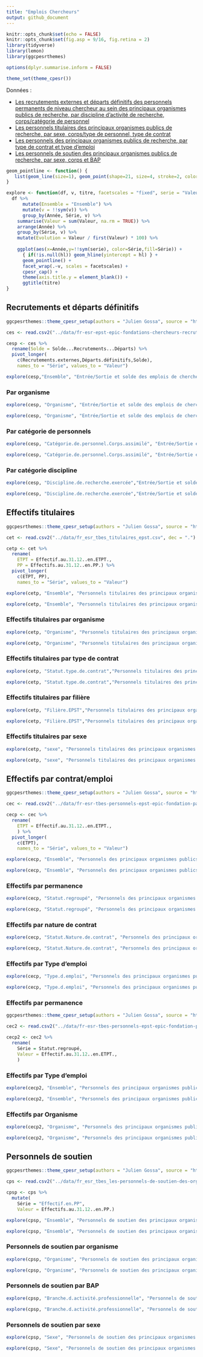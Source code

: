 ```yaml
---
title: "Emplois Chercheurs"
output: github_document
---
```


```r
knitr::opts_chunk$set(echo = FALSE)
knitr::opts_chunk$set(fig.asp = 9/16, fig.retina = 2)
library(tidyverse)
library(lemon)
library(ggcpesrthemes)

options(dplyr.summarise.inform = FALSE)

theme_set(theme_cpesr())

```

Données : 

- [Les recrutements externes et départs définitifs des personnels permanents de niveau chercheur au sein des principaux organismes publics de recherche, par discipline d’activité de recherche, corps/catégorie de personnel](https://data.enseignementsup-recherche.gouv.fr/explore/dataset/fr-esr-epst-epic-fondations-chercheurs-recrutements-departs-discipline/export/)
- 
[Les personnels titulaires des principaux organismes publics de recherche, par sexe, corps/type de personnel, type de contrat](https://data.enseignementsup-recherche.gouv.fr/explore/dataset/fr_esr_tbes_titulaires_epst/export/)
- [Les personnels des principaux organismes publics de recherche, par type de contrat et type d’emploi](https://data.enseignementsup-recherche.gouv.fr/explore/dataset/fr-esr-tbes-personnels-epst-epic-fondation-par-type-contrat-emploi/table/)
- [Les personnels de soutien des principaux organismes publics de recherche, par sexe, corps et BAP](https://data.enseignementsup-recherche.gouv.fr/explore/dataset/fr_esr_tbes_les-personnels-de-soutien-des-organismes-par-sexe-corps-et-bap/export/)

```r
geom_pointline <- function() {
   list(geom_line(size=1), geom_point(shape=21, size=4, stroke=2, color="white"))
}

explore <- function(df, v, titre, facetscales = "fixed", serie = "Valeur", hl = NULL) {
  df %>% 
      mutate(Ensemble = "Ensemble") %>%
      mutate(v = !!sym(v)) %>%
      group_by(Année, Série, v) %>%
    summarise(Valeur = sum(Valeur, na.rm = TRUE)) %>%
    arrange(Année) %>%
    group_by(Série, v) %>%
    mutate(Evolution = Valeur / first(Valeur) * 100) %>%
    
    ggplot(aes(x=Année,y=!!sym(serie), color=Série,fill=Série)) +
      { if(!is.null(hl)) geom_hline(yintercept = hl) } +
      geom_pointline() +
      facet_wrap(.~v, scales = facetscales) +
      cpesr_cap() +
      theme(axis.title.y = element_blank()) +
      ggtitle(titre)
}

```

## Recrutements et départs définitifs

```r
ggcpesrthemes::theme_cpesr_setup(authors = "Julien Gossa", source = "https://data.enseignementsup-recherche.gouv.fr/explore/dataset/fr-esr-epst-epic-fondations-chercheurs-recrutements-departs-discipline/export/")

ces <- read.csv2("../data/fr-esr-epst-epic-fondations-chercheurs-recrutements-departs-discipline.csv", dec = ".")

cesp <- ces %>% 
  rename(Solde = Solde...Recrutements...Départs) %>%
  pivot_longer(
    c(Recrutements.externes,Départs.définitifs,Solde), 
    names_to = "Série", values_to = "Valeur") 
```

```r
explore(cesp,"Ensemble", "Entrée/Sortie et solde des emplois de chercheurs", hl=0)
```


### Par organisme

```r
explore(cesp, "Organisme", "Entrée/Sortie et solde des emplois de chercheurs par organisme", hl=0)
```

```r
explore(cesp, "Organisme", "Entrée/Sortie et solde des emplois de chercheurs par organisme", "free_y", hl=0)
```


### Par catégorie de personnels

```r
explore(cesp, "Catégorie.de.personnel.Corps.assimilé", "Entrée/Sortie et solde des emplois de chercheurs par catégorie de personnel", hl=0)
```

```r
explore(cesp, "Catégorie.de.personnel.Corps.assimilé", "Entrée/Sortie et solde des emplois de chercheurs par catégorie de personnel", "free_y", hl=0)
```

### Par catégorie discipline

```r
explore(cesp, "Discipline.de.recherche.exercée","Entrée/Sortie et solde des emplois de chercheurs par discipline", hl=0)
```

```r
explore(cesp, "Discipline.de.recherche.exercée","Entrée/Sortie et solde des emplois de chercheurs par discipline", "free_y", hl=0)
```


## Effectifs titulaires

```r
ggcpesrthemes::theme_cpesr_setup(authors = "Julien Gossa", source = "https://data.enseignementsup-recherche.gouv.fr/explore/dataset/fr_esr_tbes_titulaires_epst/export/")

cet <- read.csv2("../data/fr_esr_tbes_titulaires_epst.csv", dec = ".")

cetp <- cet %>% 
  rename(
    ETPT = Effectif.au.31.12..en.ETPT., 
    PP = Effectifs.au.31.12..en.PP.) %>%
  pivot_longer(
    c(ETPT, PP), 
    names_to = "Série", values_to = "Valeur") 
```

```r
explore(cetp, "Ensemble", "Personnels titulaires des principaux organismes publics de recherche")
```

```r
explore(cetp, "Ensemble", "Personnels titulaires des principaux organismes publics de recherche(valeur 100)", serie = "Evolution", hl=100)
```




### Effectifs titulaires par organisme

```r
explore(cetp, "Organisme", "Personnels titulaires des principaux organismes publics de recherche par organisme")
```

```r
explore(cetp, "Organisme", "Personnels titulaires des principaux organismes publics de recherche par organisme(valeur 100)", serie = "Evolution", hl=100)
```



### Effectifs titulaires par type de contrat

```r
explore(cetp, "Statut.type.de.contrat","Personnels titulaires des principaux organismes publics de recherche par type de contrat")
```

```r
explore(cetp, "Statut.type.de.contrat","Personnels titulaires des principaux organismes publics de recherche par type de contrat(valeur 100)", serie = "Evolution", hl=100)
```


### Effectifs titulaires par filière

```r
explore(cetp, "Filière.EPST","Personnels titulaires des principaux organismes publics de recherche par filière")
```

```r
explore(cetp, "Filière.EPST","Personnels titulaires des principaux organismes publics de recherche par filière(valeur 100)", serie = "Evolution", hl=100)
```

### Effectifs titulaires par sexe

```r
explore(cetp, "sexe", "Personnels titulaires des principaux organismes publics de recherche par sexe")
```

```r
explore(cetp, "sexe", "Personnels titulaires des principaux organismes publics de recherche par sexe(valeur 100)", serie = "Evolution", hl=100)
```



## Effectifs par contrat/emploi

```r
ggcpesrthemes::theme_cpesr_setup(authors = "Julien Gossa", source = "https://data.enseignementsup-recherche.gouv.fr/explore/dataset/fr-esr-tbes-personnels-epst-epic-fondation-par-type-contrat-emploi/table/")

cec <- read.csv2("../data/fr-esr-tbes-personnels-epst-epic-fondation-par-type-contrat-emploi.csv", dec = ".")

cecp <- cec %>% 
  rename(
    ETPT = Effectif.au.31.12..en.ETPT., 
    ) %>%
  pivot_longer(
    c(ETPT), 
    names_to = "Série", values_to = "Valeur") 
```

```r
explore(cecp, "Ensemble", "Personnels des principaux organismes publics de recherche")
```

```r
explore(cecp, "Ensemble", "Personnels des principaux organismes publics de recherche(valeur 100)", serie = "Evolution", hl=100)
```

### Effectifs par permanence

```r
explore(cecp, "Statut.regroupé", "Personnels des principaux organismes publics de recherche")
```

```r
explore(cecp, "Statut.regroupé", "Personnels des principaux organismes publics de recherche(valeur 100)", serie = "Evolution", hl=100)
```

### Effectifs par nature de contrat

```r
explore(cecp, "Statut.Nature.de.contrat", "Personnels des principaux organismes publics de recherche")
```

```r
explore(cecp, "Statut.Nature.de.contrat", "Personnels des principaux organismes publics de recherche(valeur 100)", serie = "Evolution", hl=100)
```



### Effectifs par Type d'emploi

```r
explore(cecp, "Type.d.emploi", "Personnels des principaux organismes publics de recherche")
```

```r
explore(cecp, "Type.d.emploi", "Personnels des principaux organismes publics de recherche(valeur 100)", serie = "Evolution", hl=100)
```


### Effectifs par permanence

```r
ggcpesrthemes::theme_cpesr_setup(authors = "Julien Gossa", source = "https://data.enseignementsup-recherche.gouv.fr/explore/dataset/fr-esr-tbes-personnels-epst-epic-fondation-par-type-contrat-emploi/table/")

cec2 <- read.csv2("../data/fr-esr-tbes-personnels-epst-epic-fondation-par-type-contrat-emploi.csv", dec = ".")

cecp2 <- cec2 %>% 
  rename(
    Série = Statut.regroupé,
    Valeur = Effectif.au.31.12..en.ETPT., 
    )
```

### Effectifs par Type d'emploi

```r
explore(cecp2, "Ensemble", "Personnels des principaux organismes publics de recherche")
```

```r
explore(cecp2, "Ensemble", "Personnels des principaux organismes publics de recherche(valeur 100)", serie = "Evolution", hl=100)
```

### Effectifs par Organisme

```r
explore(cecp2, "Organisme", "Personnels des principaux organismes publics de recherche")
```

```r
explore(cecp2, "Organisme", "Personnels des principaux organismes publics de recherche(valeur 100)", serie = "Evolution", hl=100)
```




## Personnels de soutien

```r
ggcpesrthemes::theme_cpesr_setup(authors = "Julien Gossa", source = "https://data.enseignementsup-recherche.gouv.fr/explore/dataset/fr_esr_tbes_les-personnels-de-soutien-des-organismes-par-sexe-corps-et-bap/export/")

cps <- read.csv2("../data/fr_esr_tbes_les-personnels-de-soutien-des-organismes-par-sexe-corps-et-bap.csv", dec = ".")

cpsp <- cps %>% 
  mutate(
    Série = "Effectif.en.PP",
    Valeur = Effectifs.au.31.12..en.PP.) 
```

```r
explore(cpsp, "Ensemble", "Personnels de soutien des principaux organismes publics de recherche")
```

```r
explore(cpsp, "Ensemble", "Personnels de soutien des principaux organismes publics de recherche(valeur 100)", serie = "Evolution", hl=100)
```


### Personnels de soutien par organisme

```r
explore(cpsp, "Organisme", "Personnels de soutien des principaux organismes publics de recherche")
```

```r
explore(cpsp, "Organisme", "Personnels de soutien des principaux organismes publics de recherche(valeur 100)", serie = "Evolution", hl=100)
```


### Personnels de soutien par BAP

```r
explore(cpsp, "Branche.d.activité.professionnelle", "Personnels de soutien des principaux organismes publics de recherche")
```

```r
explore(cpsp, "Branche.d.activité.professionnelle", "Personnels de soutien des principaux organismes publics de recherche(valeur 100)", serie = "Evolution", hl=100)
```


### Personnels de soutien par sexe

```r
explore(cpsp, "Sexe", "Personnels de soutien des principaux organismes publics de recherche")
```

```r
explore(cpsp, "Sexe", "Personnels de soutien des principaux organismes publics de recherche(valeur 100)", serie = "Evolution", hl=100)
```
